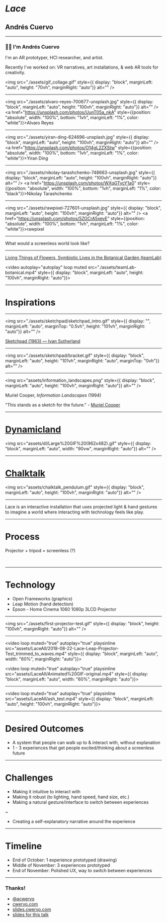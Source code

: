 
<!--

Possible chronological ordering for presentation:
- tinguely art piece
- muriel cooper
- Dynamicland
- Chalktalk
-->

# _Lace_
## Andr&eacute;s Cuervo

<PresentButton/>

---

### 👋🏼 I'm Andrés Cuervo

I'm an AR prototyper, HCI researcher, and artist.

Recently I've worked on: VR narratives, art installations, & web AR tools for creativity.


<img src="./assets/gif_collage.gif" style={{ display: "block", marginLeft: "auto", height: "70vh", marginRight: "auto"}} alt="" />

<!--
---

We have little screens (show watch & iPhone from Unsplash, edited as a single photo), bigger screens (show times square & giant desktop screens from unsplash, edited as a single photo), and my own work deals with AR on phones & putting tiny screens in front of your eyes (show unsplash VR photo use), so my current work likes to ask the question:

NOTE: make a checklist for this, and for outline of talk to get to 10 minutes

<img src="./assets/" style={{ display: "block", marginLeft: "auto", height: "100vh", marginRight: "auto"}} alt="" />
<a href="" style={{position: "absolute", width: "100%", bottom: "1vh", marginLeft: "1%", color: "white"}}>CREDIT</a>
-->

---

<img src="./assets/alvaro-reyes-700677-unsplash.jpg" style={{ display: "block", marginLeft: "auto", height: "100vh", marginRight: "auto"}} alt="" />
<a href="https://unsplash.com/photos/UunT05a_nkA" style={{position: "absolute", width: "100%", bottom: "1vh", marginLeft: "1%", color: "white"}}>Alvaro Reyes</a>

---

<img src="./assets/yiran-ding-624696-unsplash.jpg" style={{ display: "block", marginLeft: "auto", height: "100vh", marginRight: "auto"}} alt="" />
<a href="https://unsplash.com/photos/O14gL2ZXStw" style={{position: "absolute", width: "100%", bottom: "1vh", marginLeft: "1%", color: "white"}}>Yiran Ding</a>

---

<img src="./assets/nikolay-tarashchenko-748663-unsplash.jpg" style={{ display: "block", marginLeft: "auto", height: "100vh", marginRight: "auto"}} alt="" />
<a href="https://unsplash.com/photos/WXqGTycY1a0" style={{position: "absolute", width: "100%", bottom: "1vh", marginLeft: "1%", color: "black"}}>Nikolay Tarashchenko</a>

---

<img src="./assets/rawpixel-727601-unsplash.jpg" style={{ display: "block", marginLeft: "auto", height: "100vh", marginRight: "auto"}} alt="" />
<a href="https://unsplash.com/photos/5ZGCrA5xevE" style={{position: "absolute", width: "100%", bottom: "1vh", marginLeft: "1%", color: "white"}}>rawpixel</a>

---

<div style={{fontSize: "5em"}}>What would a screenless world look like?</div>

---

<div style={{position: "absolute", width: "100%", bottom: "2%", marginLeft: "15vw", zIndex: 1}}>
<a href="https://www.teamlab.art/w/lives2018botanical/"> <span style={{ display: "inline", fontStyle: "italic", color: "white" }}> Living Things of Flowers, Symbiotic Lives in the Botanical Garden (teamLab) </span></a>
</div>

<video autoplay="autoplay" loop muted src="./assets/teamLab-botanical.mp4" style={{ display: "block", marginLeft: "auto", height: "100vh", marginRight: "auto"}}></video>

---

# Inspirations

---

<img src="./assets/sketchpad/sketchpad_intro.gif" style={{ display: "", marginLeft: "auto", marginTop: "0.5vh", height: "101vh", marginRight: "auto"}} alt="" />

<div style={{position: "absolute", width: "100%", bottom: "1vw", marginLeft: "1vw"}}>
<a href="https://www.youtube.com/watch?v=57wj8diYpgY"> <span style={{ display: "inline", fontStyle: "italic", color: "white" }}>Sketchpad (1963) — Ivan Sutherland</span></a>
</div>

<!--
---

<img src="./assets/sketchpad/trimmed_zoom_out.gif" style={{ display: "block", marginLeft: "auto", height: "100vh", marginRight: "auto", marginTop: "0.5vh"}} alt="" />

---

<img src="./assets/sketchpad/constraints.gif" style={{ display: "block", marginLeft: "auto", height: "100vh", marginRight: "auto", marginTop: "0.5vh"}} alt="" />
-->

---

<img src="./assets/sketchpad/bracket.gif" style={{ display: "block", marginLeft: "auto", height: "101vh", marginRight: "auto", marginTop: "0vh"}} alt="" />

<!--
<img src="./assets/sketchpad/sketchpad_intro.gif" style={{ display: "block", marginLeft: "auto", width: "70%", marginRight: "auto"}} alt="" />
<img src="./assets/sketchpad/constraints.gif" style={{ display: "block", marginLeft: "auto", width: "70%", marginRight: "auto"}} alt="" />
<img src="./assets/sketchpad/bracket.gif" style={{ display: "block", marginLeft: "auto", width: "70%", marginRight: "auto"}} alt="" />
<img src="./assets/sketchpad/trimmed_zoom_out.gif" style={{ display: "block", marginLeft: "auto", width: "70%", marginRight: "auto"}} alt="" />
-->

<!--
<img src="https://media.giphy.com/media/WgO9M0riWRrI5EJZUB/giphy-downsized-large.gif" style={{ display: "block", marginLeft: "auto", width: "70%", marginRight: "auto"}} alt="" />

> This machine is spectacular because it's a sculpture, a picture, make picture, make sounds, it's an accompanist, a poet, it's a declaration, **this machine is a situation**.

— Jean Tinguely, [_Homage To New York_](https://www.youtube.com/watch?v=0MqsWqBX4wQ&t=3s) (1960)
-->

---

<img src="assets/information_landscapes.png" style={{ display: "block", marginLeft: "auto", height: "100vh", marginRight: "auto"}} alt="" />


<div style={{position: "absolute", bottom: "1vh", width: "100%", color: "white", marginLeft: "1vh"}}>
Muriel Cooper, <i>Information Landscapes</i> (1994)

"This stands as a sketch for the future." - <a href="http://www.dextersinister.org/MEDIA/PDF/Thisstandsasasketchforthefuture.pdf">Muriel Cooper</a>

</div>

---

# [Dynamicland](https://dynamicland.org/)

<img src="assets/dl/Large%20GIF%20(962x482).gif" style={{ display: "block", marginLeft: "auto", width: "90vw", marginRight: "auto"}} alt="" />

---

<div>
<h1 style={{position: "absolute", width: "100%", bottom: "1vh", marginLeft: "1vw"}}>
<a href="https://github.com/kenperlin/chalktalk" style={{color: "white"}}>Chalktalk</a>
</h1>
</div>


<img src="assets/chalktalk_pendulum.gif" style={{ display: "block", marginLeft: "auto", height: "100vh", marginRight: "auto"}} alt="" />

---

<div style={{fontSize: "5rem"}}>
<span style={{fontWeight: "bold", fontSize: "6rem"}}>Lace</span> is an interactive installation that uses projected light & hand gestures to imagine a world where interacting with technology feels like play.
</div>

---

# Process

Projector + tripod = screenless (?)

<div style={{maxWidth: "100%"}}>
<img style={{width: "30%", marginRight: "1%", marginLeft: "15vw"}}src="assets/LaceProcess/side.png" alt="" />
<img style={{width: "30%"}} src="assets/LaceProcess/front.png" alt="" />
</div>

---

# Technology

- Open Frameworks (graphics)
- Leap Motion (hand detection)
- Epson - Home Cinema 1060 1080p 3LCD Projector


---

<img src="./assets/first-projector-test.gif" style={{ display: "block", height: "100vh", marginRight: "auto"}} alt="" />

---

<video loop muted="true" autoplay="true" playsinline src="assets/LaceAll/2018-08-22-Lace-Leap-Projector-Test_trimmed_to_waves.mp4" style={{ display: "block", marginLeft: "auto", width: "60%", marginRight: "auto"}}></video>

<video loop muted="true" autoplay="true" playsinline src="assets/LaceAll/Animated%20GIF-original.mp4" style={{ display: "block", marginLeft: "auto", width: "60%", marginRight: "auto"}}></video>

---

<video loop muted="true" autoplay="true" playsinline src="assets/LaceAll/ash_test.mp4" style={{ display: "block", marginLeft: "auto", height: "100vh", marginRight: "auto"}}></video>

---

# Desired Outcomes

- A system that people can walk up to & interact with, without explanation
- 1 - 3 experiences that get people excited/thinking about a screenless future

---

# Challenges

- Making it intuitive to interact with
- Making it robust (to lighting, hand speed, hand size, etc.)
- Making a natural gesture/interface to switch between experiences

~

- Creating a self-explanatory narrative around the experience

---

# Timeline

- End of October: 1 experience prototyped (drawing)
- Middle of November: 3 experiences prototyped
- End of November: Polished UX, way to switch between experiences

---

<div style={{fontSize: "5rem"}}>
<h3>Thanks!</h3>
<ul>
    <li><a style={{color: "black"}} href="https://twitter.com/acwervo">@acwervo</a></li>
    <li><a style={{color: "black"}} href="https://cwervo.com">cwervo.com</a></li>
    <li><a style={{color: "black"}} href="https://slides.cwervo.com">slides.cwervo.com</a></li>
    <li><a style={{color: "black"}} href="https://slides.cwervo.com/mdx-slides/gray-area-slides/peer-critique-2/?mode=#0">slides for this talk</a></li>
</ul>
</div>
